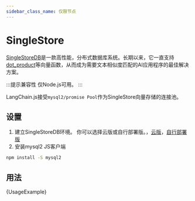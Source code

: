 ```yaml
---
sidebar_class_name: 仅限节点
---
```




# SingleStore

[SingleStoreDB](https://singlestore.com/)是一款高性能，分布式数据库系统。长期以来，它一直支持[dot_product](https://docs.singlestore.com/managed-service/en/reference/sql-reference/vector-functions/dot_product.html)等向量函数，从而成为需要文本相似度匹配的AI应用程序的最佳解决方案。

:::提示兼容性
仅Node.js可用。
:::

LangChain.js接受`mysql2/promise Pool`作为SingleStore向量存储的连接池。

## 设置

1. 建立SingleStoreDB环境。 你可以选择云版或自行部署版。，[云版](https://docs.singlestore.com/managed-service/en/getting-started-with-singlestoredb-cloud.html)，[自行部署版](https://docs.singlestore.com/db/v8.1/en/developer-resources/get-started-using-singlestoredb-for-free.html)
2. 安装mysql2 JS客户端

```bash npm2yarn
npm install -S mysql2

```


## 用法




<CodeBlock language="typescript">{UsageExample}</CodeBlock>

